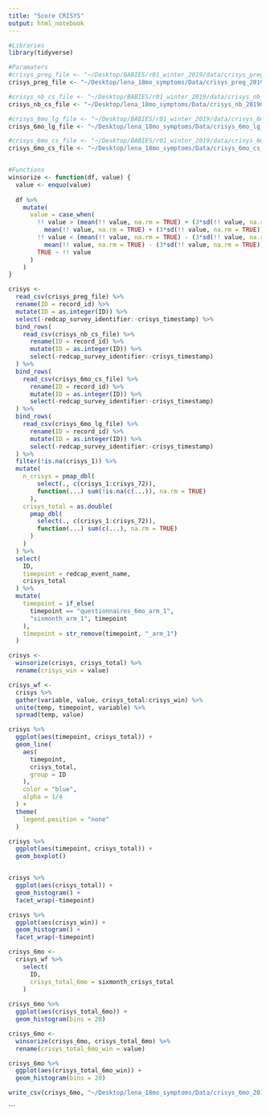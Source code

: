 ```yaml
---
title: "Score CRISYS"
output: html_notebook
---
```


```r
#Libraries
library(tidyverse)

#Paramaters
#crisys_preg_file <- "~/Desktop/BABIES/r01_winter_2019/data/crisys_preg_20181127.csv"
crisys_preg_file <- "~/Desktop/lena_18mo_symptoms/Data/crisys_preg_20190202.csv"

#crisys_nb_cs_file <- "~/Desktop/BABIES/r01_winter_2019/data/crisys_nb_20181127.csv"
crisys_nb_cs_file <- "~/Desktop/lena_18mo_symptoms/Data/crisys_nb_20190202.csv"

#crisys_6mo_lg_file <- "~/Desktop/BABIES/r01_winter_2019/data/crisys_6mo_lg_20181127.csv" 
crisys_6mo_lg_file <- "~/Desktop/lena_18mo_symptoms/Data/crisys_6mo_lg_20190202.csv"

#crisys_6mo_cs_file <- "~/Desktop/BABIES/r01_winter_2019/data/crisys_6mo_cs_20181127.csv" 
crisys_6mo_cs_file <- "~/Desktop/lena_18mo_symptoms/Data/crisys_6mo_cs_20190202.csv"


#Functions
winsorize <- function(df, value) {
  value <- enquo(value)
  
  df %>% 
    mutate(
      value = case_when(
        !! value > (mean(!! value, na.rm = TRUE) + (3*sd(!! value, na.rm = TRUE))) ~
          mean(!! value, na.rm = TRUE) + (3*sd(!! value, na.rm = TRUE)), 
        !! value < (mean(!! value, na.rm = TRUE) - (3*sd(!! value, na.rm = TRUE))) ~
          mean(!! value, na.rm = TRUE) - (3*sd(!! value, na.rm = TRUE)),
        TRUE ~ !! value
      )
    )
}
```

```r
crisys <-
  read_csv(crisys_preg_file) %>% 
  rename(ID = record_id) %>% 
  mutate(ID = as.integer(ID)) %>% 
  select(-redcap_survey_identifier:-crisys_timestamp) %>% 
  bind_rows(
    read_csv(crisys_nb_cs_file) %>% 
      rename(ID = record_id) %>% 
      mutate(ID = as.integer(ID)) %>% 
      select(-redcap_survey_identifier:-crisys_timestamp)
  ) %>% 
  bind_rows(
    read_csv(crisys_6mo_cs_file) %>% 
      rename(ID = record_id) %>% 
      mutate(ID = as.integer(ID)) %>% 
      select(-redcap_survey_identifier:-crisys_timestamp) 
  ) %>% 
  bind_rows(
    read_csv(crisys_6mo_lg_file) %>% 
      rename(ID = record_id) %>% 
      mutate(ID = as.integer(ID)) %>% 
      select(-redcap_survey_identifier:-crisys_timestamp)
  ) %>% 
  filter(!is.na(crisys_1)) %>% 
  mutate(
    n_crisys = pmap_dbl(
        select(., c(crisys_1:crisys_72)),
        function(...) sum(!is.na(c(...)), na.rm = TRUE)
      ), 
    crisys_total = as.double(
      pmap_dbl(
        select(., c(crisys_1:crisys_72)),
        function(...) sum(c(...), na.rm = TRUE)
      )
    ) 
  ) %>% 
  select(
    ID,
    timepoint = redcap_event_name,
    crisys_total
  ) %>% 
  mutate(
    timepoint = if_else(
      timepoint == "questionnaires_6mo_arm_1",
      "sixmonth_arm_1", timepoint
    ),
    timepoint = str_remove(timepoint, "_arm_1")
  )

crisys <- 
  winsorize(crisys, crisys_total) %>% 
  rename(crisys_win = value)

```

```r
crisys_wf <-
  crisys %>% 
  gather(variable, value, crisys_total:crisys_win) %>% 
  unite(temp, timepoint, variable) %>% 
  spread(temp, value)
```


```r
crisys %>% 
  ggplot(aes(timepoint, crisys_total)) +
  geom_line(
    aes(
      timepoint, 
      crisys_total, 
      group = ID
    ),
    color = "blue",
    alpha = 1/4
  ) +
  theme(
    legend.position = "none"
  )

crisys %>% 
  ggplot(aes(timepoint, crisys_total)) +
  geom_boxplot()


crisys %>% 
  ggplot(aes(crisys_total)) +
  geom_histogram() +
  facet_wrap(~timepoint)

crisys %>% 
  ggplot(aes(crisys_win)) +
  geom_histogram() +
  facet_wrap(~timepoint)


```

```r
crisys_6mo <-
  crisys_wf %>% 
    select(
      ID,
      crisys_total_6mo = sixmonth_crisys_total
    )
  
crisys_6mo %>% 
  ggplot(aes(crisys_total_6mo)) +
  geom_histogram(bins = 20)

crisys_6mo <- 
  winsorize(crisys_6mo, crisys_total_6mo) %>% 
  rename(crisys_total_6mo_win = value)

crisys_6mo %>% 
  ggplot(aes(crisys_total_6mo_win)) +
  geom_histogram(bins = 20)

write_csv(crisys_6mo, "~/Desktop/lena_18mo_symptoms/Data/crisys_6mo_20190202.csv")
```

```

